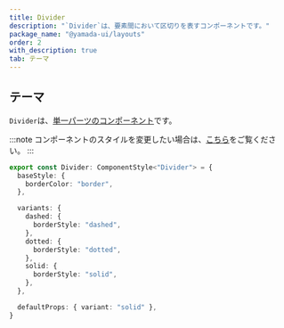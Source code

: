 ```yaml
---
title: Divider
description: "`Divider`は、要素間において区切りを表すコンポーネントです。"
package_name: "@yamada-ui/layouts"
order: 2
with_description: true
tab: テーマ
---
```


## テーマ

`Divider`は、[単一パーツのコンポーネント](/styled-system/theming/component-styles#単一パーツのコンポーネント)です。

:::note
コンポーネントのスタイルを変更したい場合は、[こちら](/styled-system/theming/customize-theme#コンポーネントのスタイルを変更する)をご覧ください。
:::

```ts
export const Divider: ComponentStyle<"Divider"> = {
  baseStyle: {
    borderColor: "border",
  },

  variants: {
    dashed: {
      borderStyle: "dashed",
    },
    dotted: {
      borderStyle: "dotted",
    },
    solid: {
      borderStyle: "solid",
    },
  },

  defaultProps: { variant: "solid" },
}
```
